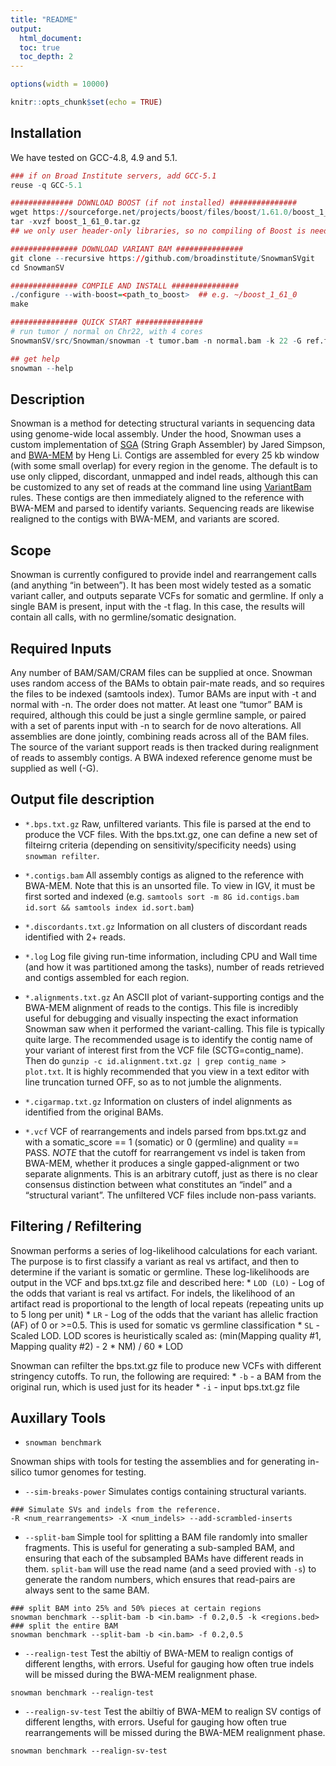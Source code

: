 ```yaml
---
title: "README"
output: 
  html_document:
  toc: true
  toc_depth: 2
---
```


```r
options(width = 10000)
```

```r
knitr::opts_chunk$set(echo = TRUE)
```

## Installation

We have tested on GCC-4.8, 4.9 and 5.1.

```r
### if on Broad Institute servers, add GCC-5.1
reuse -q GCC-5.1

############## DOWNLOAD BOOST (if not installed) ###############
wget https://sourceforge.net/projects/boost/files/boost/1.61.0/boost_1_61_0.tar.gz
tar -xvzf boost_1_61_0.tar.gz
## we only user header-only libraries, so no compiling of Boost is needed

############### DOWNLOAD VARIANT BAM ############### 
git clone --recursive https://github.com/broadinstitute/SnowmanSVgit
cd SnowmanSV

############### COMPILE AND INSTALL ###############
./configure --with-boost=<path_to_boost>  ## e.g. ~/boost_1_61_0
make

############### QUICK START ############### 
# run tumor / normal on Chr22, with 4 cores
SnowmanSV/src/Snowman/snowman -t tumor.bam -n normal.bam -k 22 -G ref.fa -a test_id -p -4

## get help
snowman --help
```

## Description

Snowman is a method for detecting structural variants in sequencing data using genome-wide local assembly. Under the hood, Snowman uses a custom implementation of [SGA](https://github.com/jts/sga) (String Graph Assembler) by Jared Simpson, and [BWA-MEM](https://github.com/lh3/bwa) by Heng Li. Contigs are assembled for every 25 kb window (with some small overlap) for every region in the genome. The default is to use only clipped, discordant, unmapped and indel reads, although this can be customized to any set of reads at the command line using [VariantBam](https://github.com/jwalabroad/VariantBam) rules. These contigs are then immediately aligned to the reference with BWA-MEM and parsed to identify variants. Sequencing reads are likewise realigned to the contigs with BWA-MEM, and variants are scored.

## Scope

Snowman is currently configured to provide indel and rearrangement calls (and anything "in between"). It has been most widely tested as a somatic variant caller, and outputs separate VCFs for somatic and germline. If only a single BAM is present, input with the -t flag. In this case, the results will contain all calls, with no germline/somatic designation.

## Required Inputs

Any number of BAM/SAM/CRAM files can be supplied at once. Snowman uses random access of the BAMs to obtain pair-mate reads, and so requires the files to be indexed (samtools index). Tumor BAMs are input with -t and normal with -n. The order does not matter. At least one "tumor" BAM is required, although this could be just a single germline sample, or paired with a set of parents input with -n to search for de novo alterations. All assemblies are done jointly, combining reads across all of the BAM files. The source of the variant support reads is then tracked during realignment of reads to assembly contigs. A BWA indexed reference genome must be supplied as well (-G).


## Output file description

* ``*.bps.txt.gz``
Raw, unfiltered variants. This file is parsed at the end to produce the VCF files. With the bps.txt.gz,
one can define a new set of filteirng criteria (depending on sensitivity/specificity needs) using ``snowman refilter``. 

* ``*.contigs.bam``
All assembly contigs as aligned to the reference with BWA-MEM. Note that this is an unsorted file. To view in IGV,
it must be first sorted and indexed (e.g. ``samtools sort -m 8G id.contigs.bam id.sort && samtools index id.sort.bam``)

* ``*.discordants.txt.gz``
Information on all clusters of discordant reads identified with 2+ reads. 

* ``*.log``
Log file giving run-time information, including CPU and Wall time (and how it was partitioned among the tasks), number of 
reads retrieved and contigs assembled for each region.

* ``*.alignments.txt.gz``
An ASCII plot of variant-supporting contigs and the BWA-MEM alignment of reads to the contigs. This file is incredibly
useful for debugging and visually inspecting the exact information Snowman saw when it performed the variant-calling. This file
is typically quite large. The recommended usage is to identify the contig name of your variant of interest first from the VCF file 
(SCTG=contig_name). Then do ``gunzip -c id.alignment.txt.gz | grep contig_name > plot.txt``. It is highly recommended that you 
view in a text editor with line truncation turned OFF, so as to not jumble the alignments.

* ``*.cigarmap.txt.gz``
Information on clusters of indel alignments as identified from the original BAMs.

* ``*.vcf``
VCF of rearrangements and indels parsed from bps.txt.gz and with a somatic_score == 1 (somatic) or 0 (germline) and quality == PASS. *NOTE* that 
the cutoff for rearrangement vs indel is taken from BWA-MEM, whether it produces a single gapped-alignment 
or two separate alignments. This is an arbitrary cutoff, just as there is no clear consensus distinction between what 
constitutes an "indel" and a "structural variant". The unfiltered VCF files include non-pass variants. 

## Filtering / Refiltering

Snowman performs a series of log-likelihood calculations for each variant. The purpose is to first classify a variant as real vs artifact, 
and then to determine if the variant is somatic or germline. These log-likelihoods are output in the VCF and bps.txt.gz file and described here:
* ``LOD (LO)`` - Log of the odds that variant is real vs artifact. For indels, the likelihood of an artifact read is proportional to the length of local repeats (repeating units up to 5 long per unit)
* ``LR`` - Log of the odds that the variant has allelic fraction (AF) of 0 or >=0.5. This is used for somatic vs germline classification
* ``SL`` - Scaled LOD. LOD scores is heuristically scaled as: (min(Mapping quality #1, Mapping quality #2) - 2 * NM) / 60 * LOD

Snowman can refilter the bps.txt.gz file to produce new VCFs with different stringency cutoffs. To run, the following are required:
* ``-b`` - a BAM from the original run, which is used just for its header
* ``-i`` - input bps.txt.gz file

## Auxillary Tools

* ``snowman benchmark``

Snowman ships with tools for testing the assemblies and for generating in-silico tumor genomes for testing.

* ``--sim-breaks-power``
Simulates contigs containing structural variants.

```
### Simulate SVs and indels from the reference.
-R <num_rearrangements> -X <num_indels> --add-scrambled-inserts

```

* ``--split-bam``
Simple tool for splitting a BAM file randomly into smaller fragments. This is useful for generating a sub-sampled BAM, 
and ensuring that each of the subsampled BAMs have different reads in them. ``split-bam`` will use the read name (and a seed 
provied with ``-s``) to generate the random numbers, which ensures that read-pairs are always sent to the same BAM.

```
### split BAM into 25% and 50% pieces at certain regions
snowman benchmark --split-bam -b <in.bam> -f 0.2,0.5 -k <regions.bed>
### split the entire BAM
snowman benchmark --split-bam -b <in.bam> -f 0.2,0.5 
```

* ``--realign-test``
Test the abiltiy of BWA-MEM to realign contigs of different lengths, with errors. Useful for gauging how often true indels will be missed 
during the BWA-MEM realignment phase.
```
snowman benchmark --realign-test
```

* ``--realign-sv-test``
Test the abiltiy of BWA-MEM to realign SV contigs of different lengths, with errors. Useful for gauging how often true rearrangements will be missed 
during the BWA-MEM realignment phase.
```
snowman benchmark --realign-sv-test
```
